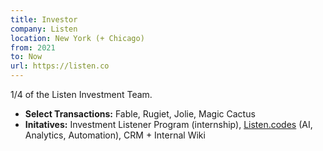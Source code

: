 ```yaml
---
title: Investor
company: Listen
location: New York (+ Chicago)
from: 2021
to: Now
url: https://listen.co
---
```


1/4 of the Listen Investment Team.
- **Select Transactions:** Fable, Rugiet, Jolie, Magic Cactus
- **Initatives:** Investment Listener Program (internship), [Listen.codes](https://listen.codes) (AI, Analytics, Automation), CRM + Internal Wiki